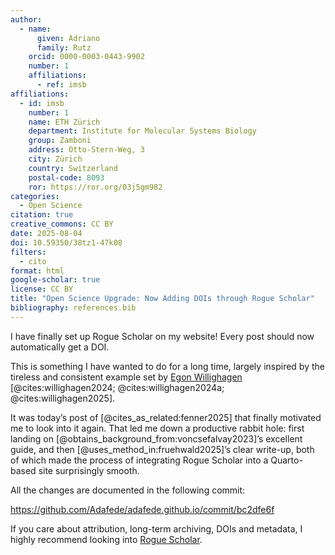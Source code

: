 ```yaml
---
author:
  - name:
      given: Adriano
      family: Rutz
    orcid: 0000-0003-0443-9902
    number: 1
    affiliations:
      - ref: imsb
affiliations:
  - id: imsb
    number: 1
    name: ETH Zürich
    department: Institute for Molecular Systems Biology
    group: Zamboni
    address: Otto-Stern-Weg, 3
    city: Zürich
    country: Switzerland
    postal-code: 8093
    ror: https://ror.org/03j5gm982
categories:
  - Open Science
citation: true
creative_commons: CC BY
date: 2025-08-04
doi: 10.59350/38tz1-47k08
filters:
  - cito
format: html
google-scholar: true
license: CC BY
title: "Open Science Upgrade: Now Adding DOIs through Rogue Scholar"
bibliography: references.bib
---
```


I have finally set up Rogue Scholar on my website!
Every post should now automatically get a DOI.

This is something I have wanted to do for a long time, largely inspired by the tireless and consistent example set by [Egon Willighagen](https://scholia.toolforge.org/author/Q20895241) [@cites:willighagen2024; @cites:willighagen2024a; @cites:willighagen2025].

It was today's post of [@cites_as_related:fenner2025] that finally motivated me to look into it again.
That led me down a productive rabbit hole: first landing on [@obtains_background_from:voncsefalvay2023]'s excellent guide, and then [@uses_method_in:fruehwald2025]’s clear write-up, both of which made the process of integrating Rogue Scholar into a Quarto-based site surprisingly smooth.

All the changes are documented in the following commit:

<https://github.com/Adafede/adafede.github.io/commit/bc2dfe6f>

If you care about attribution, long-term archiving, DOIs and metadata, I highly recommend looking into [Rogue Scholar](https://rogue-scholar.org/).

